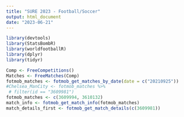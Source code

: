 ```yaml
---
title: "SURE 2023 - Football/Soccer"
output: html_document
date: "2023-06-21"
---
```

```r
library(devtools)
library(StatsBombR)
library(worldfootballR)
library(dplyr)
library(tidyr)
```

```r
Comp <- FreeCompetitions()
Matches <- FreeMatches(Comp)
fotmob_matches <- fotmob_get_matches_by_date(date = c("20210925"))
#Chelsea_ManCity <- fotmob_matches %>% 
 # filter(id == "3609981")
fotmob_matches <- c(3609994, 3610132)
match_info <- fotmob_get_match_info(fotmob_matches)
match_details_first <- fotmob_get_match_details(c(3609981))
```

